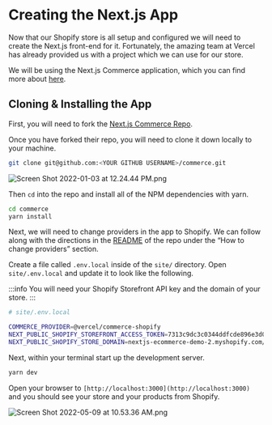 # Creating the Next.js App

Now that our Shopify store is all setup and configured we will need to create the Next.js front-end for it. Fortunately, the amazing team at Vercel has already provided us with a project which we can use for our store.

We will be using the Next.js Commerce application, which you can find more about [here](https://nextjs.org/commerce).

## Cloning & Installing the App

First, you will need to fork the [Next.js Commerce Repo](https://github.com/vercel/commerce).

Once you have forked their repo, you will need to clone it down locally to your machine.

```bash
git clone git@github.com:<YOUR GITHUB USERNAME>/commerce.git
```

![Screen Shot 2022-01-03 at 12.24.44 PM.png](/images/tutorials/next-js-and-shopify-store/creating-the-next-js-app/Screen_Shot_2022-01-03_at_12.24.44_PM.png)

Then `cd` into the repo and install all of the NPM dependencies with yarn.

```bash
cd commerce
yarn install
```

Next, we will need to change providers in the app to Shopify. We can follow along with the directions in the [README](http://README.md) of the repo under the “How to change providers” section.

Create a file called `.env.local` inside of the `site/` directory. Open `site/.env.local` and update it to look like the following.

:::info
You will need your Shopify Storefront API key and the domain of your store.
:::

```bash
# site/.env.local

COMMERCE_PROVIDER=@vercel/commerce-shopify
NEXT_PUBLIC_SHOPIFY_STOREFRONT_ACCESS_TOKEN=7313c9dc3c0344ddfcde896e3d03a405
NEXT_PUBLIC_SHOPIFY_STORE_DOMAIN=nextjs-ecommerce-demo-2.myshopify.com/
```

Next, within your terminal start up the development server.

```bash
yarn dev
```

Open your browser to `[http://localhost:3000](http://localhost:3000)` and you should see your store and your products from Shopify.

![Screen Shot 2022-05-09 at 10.53.36 AM.png](/images/tutorials/next-js-and-shopify-store/creating-the-next-js-app/Screen_Shot_2022-05-09_at_10.53.36_AM.png)
